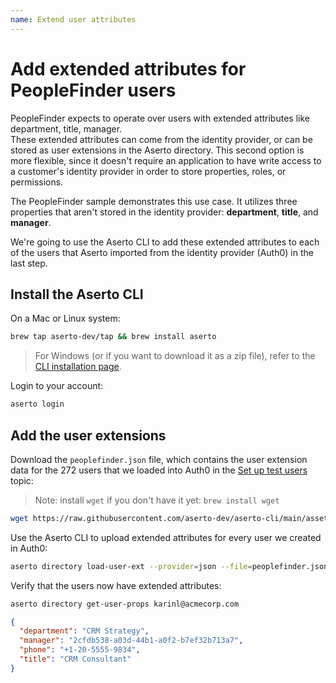 ```yaml
---
name: Extend user attributes 
---
```


# Add extended attributes for PeopleFinder users

PeopleFinder expects to operate over users with extended attributes like department, title, manager.  
These extended attributes can come from the identity provider, or can be stored as user extensions 
in the Aserto directory. This second option is more flexible, since it doesn't require an application 
to have write access to a customer's identity provider in order to store properties, roles, or permissions.

The PeopleFinder sample demonstrates this use case. It utilizes three properties that aren't stored 
in the identity provider: **department**, **title**, and **manager**.

We're going to use the Aserto CLI to add these extended attributes to each of the users that Aserto 
imported from the identity provider (Auth0) in the last step.

## Install the Aserto CLI

On a Mac or Linux system:

```bash
brew tap aserto-dev/tap && brew install aserto
```

> For Windows (or if you want to download it as a zip file), refer to the [CLI installation page](/command-line-interface/installation).

Login to your account:

```bash
aserto login
```

## Add the user extensions 

Download the `peoplefinder.json` file, which contains the user extension data for the 272 users that 
we loaded into Auth0 in the [Set up test users](/getting-started/set-up-users) topic:

> Note: install `wget` if you don't have it yet: `brew install wget`

```bash
wget https://raw.githubusercontent.com/aserto-dev/aserto-cli/main/assets/peoplefinder.json
```

Use the Aserto CLI to upload extended attributes for every user we created in Auth0:

```bash
aserto directory load-user-ext --provider=json --file=peoplefinder.json
```

Verify that the users now have extended attributes:

```bash
aserto directory get-user-props karinl@acmecorp.com 
```
```json
{
  "department": "CRM Strategy",
  "manager": "2cfdb538-a03d-44b1-a0f2-b7ef32b713a7",
  "phone": "+1-20-5555-9834",
  "title": "CRM Consultant"
}
```

